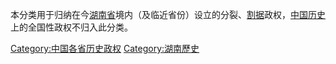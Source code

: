 本分类用于归纳在今[[湖南省|湖南省]]境内（及临近省份）设立的分裂、[[割据|割据]]政权，[[中国历史|中国历史]]上的全国性政权不归入此分类。

[[Category:中国各省历史政权|Category:中国各省历史政权]]
[[Category:湖南歷史|Category:湖南歷史]]